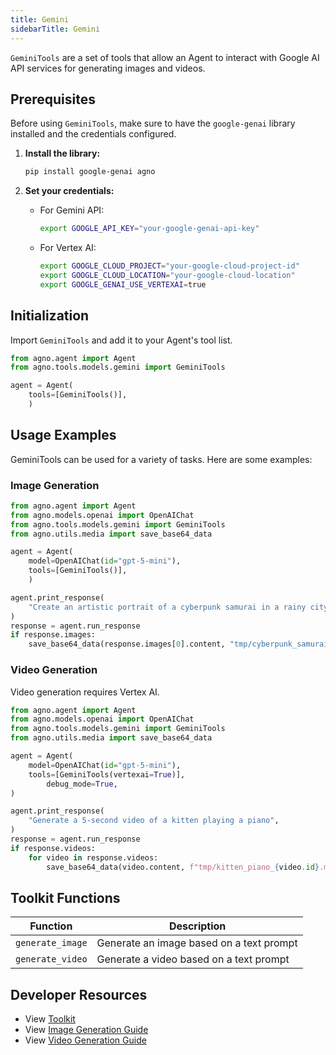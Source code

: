 ```yaml
---
title: Gemini
sidebarTitle: Gemini
---
```


`GeminiTools` are a set of tools that allow an Agent to interact with Google AI API services for generating images and videos.

## Prerequisites

Before using `GeminiTools`, make sure to have the `google-genai` library installed and the credentials configured.

1. **Install the library:**
   ```bash
   pip install google-genai agno
   ```

2. **Set your credentials:**
   - For Gemini API:
     ```bash
     export GOOGLE_API_KEY="your-google-genai-api-key"
     ```
   - For Vertex AI:
     ```bash
     export GOOGLE_CLOUD_PROJECT="your-google-cloud-project-id"
     export GOOGLE_CLOUD_LOCATION="your-google-cloud-location"
     export GOOGLE_GENAI_USE_VERTEXAI=true
     ```

## Initialization

Import `GeminiTools` and add it to your Agent's tool list.

```python
from agno.agent import Agent
from agno.tools.models.gemini import GeminiTools

agent = Agent(
    tools=[GeminiTools()],
    )
```

## Usage Examples

GeminiTools can be used for a variety of tasks. Here are some examples:
### Image Generation

```python image_generation_agent.py
from agno.agent import Agent
from agno.models.openai import OpenAIChat
from agno.tools.models.gemini import GeminiTools
from agno.utils.media import save_base64_data

agent = Agent(
    model=OpenAIChat(id="gpt-5-mini"),
    tools=[GeminiTools()],
    )

agent.print_response(
    "Create an artistic portrait of a cyberpunk samurai in a rainy city",
)
response = agent.run_response
if response.images:
    save_base64_data(response.images[0].content, "tmp/cyberpunk_samurai.png")
```

### Video Generation

<Note>
Video generation requires Vertex AI.
</Note>

```python video_generation_agent.py
from agno.agent import Agent
from agno.models.openai import OpenAIChat
from agno.tools.models.gemini import GeminiTools
from agno.utils.media import save_base64_data

agent = Agent(
    model=OpenAIChat(id="gpt-5-mini"),
    tools=[GeminiTools(vertexai=True)],
        debug_mode=True,
)

agent.print_response(
    "Generate a 5-second video of a kitten playing a piano",
)
response = agent.run_response
if response.videos:
    for video in response.videos:
        save_base64_data(video.content, f"tmp/kitten_piano_{video.id}.mp4")
```



## Toolkit Functions

| Function         | Description                                                                                 |
| ---------------- | ------------------------------------------------------------------------------------------- |
| `generate_image` | Generate an image based on a text prompt
| `generate_video` | Generate a video based on a text prompt

## Developer Resources

- View [Toolkit](https://github.com/agno-agi/agno/blob/main/libs/agno/agno/tools/models/gemini.py)
- View [Image Generation Guide](https://ai.google.dev/gemini-api/docs/image-generation)
- View [Video Generation Guide](https://ai.google.dev/gemini-api/docs/video)
